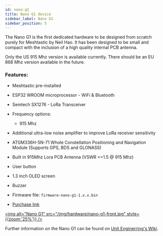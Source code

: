 ```yaml
---
id: nano-g1
title: Nano G1 device
sidebar_label: Nano G1
sidebar_position: 5
---
```


The Nano G1 is the first dedicated hardware to be designed from scratch purely for Meshtastic by Neil Hao. It has been designed to be small and compact with the inclusion of a high quality internal PCB antenna.

Only the US 915 Mhz version is available currently. There should be an EU 868 Mhz version available in the future.

### Features:

- Meshtastic pre-installed
- ESP32 WROOM microprocessor - WiFi & Bluetooth
- Semtech SX1276 - LoRa Transceiver
- Frequency options:
    - 915 Mhz
- Additional ultra-low noise amplifier to improve LoRa receiver sensitivity
- ATGM336H-5N-71 Whole Constellation Positioning and Navigation Module (Supports GPS, BDS and GLONASS)
- Built in 915Mhz Lora PCB Antenna (VSWR <=1.5 @ 915 Mhz)
- User button
- 1.3 inch OLED screen
- Buzzer


- Firmware file: `firmware-nano-g1-1.x.x.bin`
- [Purchase link](https://www.tindie.com/products/neilhao/meshtastic-mesh-device-nano-edition/)

[<img alt="Nano G1" src="/img/hardware/nano-g1-front.jpg" style={{zoom:'25%'}} />](/img/hardware/nano-g1-front.jpg)

Further information on the Nano G1 can be found on [Unit Enginerring's Wiki](https://uniteng.com/wiki/doku.php?id=meshtastic:nano).